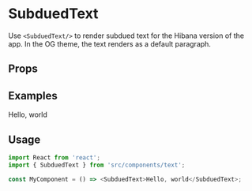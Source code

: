
<Meta title="Text|SubduedText" component={SubduedText} />

# SubduedText

Use `<SubduedText/>` to render subdued text for the Hibana version of the app. In the OG theme, the
text renders as a default paragraph.

## Props

<Props of={SubduedText} />

## Examples

<Preview>
  <SubduedText>Hello, world</SubduedText>
</Preview>

## Usage

```js
import React from 'react';
import { SubduedText } from 'src/components/text';

const MyComponent = () => <SubduedText>Hello, world</SubduedText>;
```
